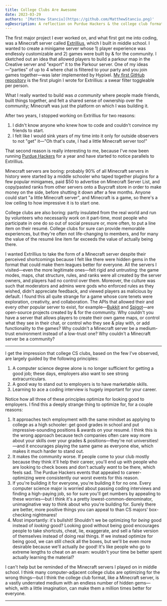 ```yaml
---
title: College Clubs Are Awesome
date: 2023-03-29
authors: '[Matthew Stanciu](https://github.com/MatthewStanciu.png)'
ogDescription: A reflection on Purdue Hackers & the college club format
---
```


The first major project I ever worked on, and what first got me into coding, was a Minecraft server called [Extrillius](https://extrillius.wordpress.com), which I built in middle school. I wanted to create a minigame server whose 1) player experience was endlessly customizable and 2) games were built by & for the community. I sketched out an idea that allowed players to build a parkour map in the Creative server and "export" it to the Parkour server. One of my ideas—"parties" of up to 4 where chat is filtered to your party and you join games together—was later implemented by Hypixel. [My first GitHub repository](https://github.com/MatthewStanciu/SwearToggle) is the first plugin I wrote for Extrillius: a swear filter toggleable per person.

What I really wanted to build was _a community_ where people made friends, built things together, and felt a shared sense of ownership over the community; Minecraft was just the platform on which I was building it.

After two years, I stopped working on Extrillius for two reasons:

1. I didn't know anyone who knew how to code and couldn't convince my friends to start.
2. I felt like I would sink years of my time into it only for outside observers to not "get" it—"Oh that's cute, I had a little Minecraft server too!"

That second reason is really interesting to me, because I've now been running [Purdue Hackers](https://purduehackers.com) for a year and have started to notice parallels to Extrillius.

Minecraft servers are boring: probably 90% of all Minecraft servers in history were started by a middle schooler who taped together plugins for a few popular minigames, paid $50 to advertise on Minecraft Server List, and copy/pasted ranks from other servers onto a Buycraft store in order to make money on the side, before shutting it down after a few months. Anyone could start "a little Minecraft server", and Minecraft is a game, so there's a low ceiling to how impressive it is to start one.

College clubs are also boring: partly insulated from the real world and run by volunteers who necessarily work on it part-time, most people who participate in one do so out of social pressure or, more often, to put a line item on their resumé. College clubs for sure can provide memorable experiences, but they're often not life-changing to members, and for many the value of the resumé line item far exceeds the value of actually being there.

I wanted Extrillius to take the form of a Minecraft server despite their perceived shortcomings because I felt like there were hidden gems in the format that could make them leagues better for everyone. All the servers I visited—even the more legitimate ones—felt rigid and untrusting: the game modes, maps, chat structure, rules, and ranks were all created by the server owners, and players had no control over them. Moreover, the culture was such that moderators and admins were gods who enforced rules as they wished, didn't appreciate feedback, and viewed players as malicious by default. I found this all quite strange for a game whose core tenets were exploration, creativity, and collaboration. The APIs that allowed their and every other popular server to exist, for example—[Bukkit](https://dev.bukkit.org/) and [Spigot](https://www.spigotmc.org/)—are open-source projects created by & for the community. Why couldn't you have a server that allows players to create their own game maps, or control what they see in their chat, or control who they see & play with, or add functionality to the games? Why couldn't a Minecraft server be a medium-trust environment instead of a low-trust one? Why couldn't a Minecraft server be a community?

---

I get the impression that college CS clubs, based on the few I've observed, are largely guided by the following principles:

1. A computer science degree alone is no longer sufficient for getting a good job; these days, employers also want to see strong extracurriculars.
2. A good way to stand out to employers is to have marketable skills.
3. Learning to ace a coding interview is hugely important for your career.

Notice how all three of these principles optimize for looking good to employers. I find this a deeply strange thing to optimize for, for a couple reasons:

1. It approaches tech employment with the same mindset as applying to college as a high schooler: get good grades in school and put impressive-sounding positions & awards on your resumé. I think this is the wrong approach because tech companies often care way more about your skills over your grades & positions—they're not universities!—and it encourages playing the same game as everyone else, which makes it much harder to stand out.
2. It makes the community worse. If people come to your club mostly because they think it'll help their career, you'll end up with people who are looking to check boxes and don't actually _want_ to be there, which feels sad. The Purdue Hackers events that appealed to career-optimizing were consistently our worst events for this reason.
3. If you're building it for everyone, you're building it for no one. Every computer science major is worried about passing coding interviews and finding a high-paying job, so for sure you'll get numbers by appealing to these worries—but I think it's a pretty lowest-common-denominator, unimaginative way to think about who you're building for. Surely there are better, more positive things you can appeal to than CS majors' box-checking nightmares!
4. Most importantly: it's bullshit! Shouldn't we be optimizing for _being_ good instead of _looking_ good? Looking good without being good encourages people to take shortcuts, cheat, lie, exaggerate, and sell a false version of themselves instead of doing real things. If we instead optimize for being good, we can still check all the boxes, but we'll be even more desirable because we'll actually _be_ good! It's like people who go to extreme lengths to cheat on an exam: wouldn't your time be better spent actually learning the material?

I can't help but be reminded of the Minecraft servers I played on in middle school. I think many computer-adjacent college clubs are optimizing for the wrong things—but I think the college club format, like a Minecraft server, is a vastly underrated medium with an endless number of hidden gems—which, with a little imagination, can make them a million times better for everyone.

---
